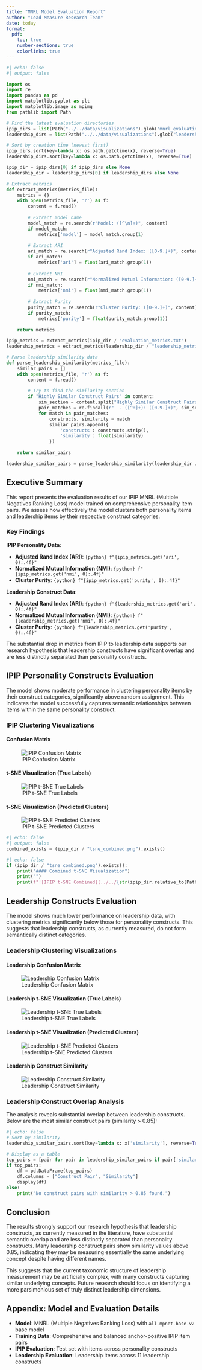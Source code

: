 ```yaml
---
title: "MNRL Model Evaluation Report"
author: "Lead Measure Research Team"
date: today
format:
  pdf:
    toc: true
    number-sections: true
    colorlinks: true
---
```


```python
#| echo: false
#| output: false

import os
import re
import pandas as pd
import matplotlib.pyplot as plt
import matplotlib.image as mpimg
from pathlib import Path

# Find the latest evaluation directories
ipip_dirs = list(Path("../../data/visualizations").glob("mnrl_evaluation_*"))
leadership_dirs = list(Path("../../data/visualizations").glob("leadership_mnrl_evaluation_*"))

# Sort by creation time (newest first)
ipip_dirs.sort(key=lambda x: os.path.getctime(x), reverse=True)
leadership_dirs.sort(key=lambda x: os.path.getctime(x), reverse=True)

ipip_dir = ipip_dirs[0] if ipip_dirs else None
leadership_dir = leadership_dirs[0] if leadership_dirs else None

# Extract metrics
def extract_metrics(metrics_file):
    metrics = {}
    with open(metrics_file, 'r') as f:
        content = f.read()
        
        # Extract model name
        model_match = re.search(r"Model: ([^\n]+)", content)
        if model_match:
            metrics['model'] = model_match.group(1)
        
        # Extract ARI
        ari_match = re.search(r"Adjusted Rand Index: ([0-9.]+)", content)
        if ari_match:
            metrics['ari'] = float(ari_match.group(1))
        
        # Extract NMI
        nmi_match = re.search(r"Normalized Mutual Information: ([0-9.]+)", content)
        if nmi_match:
            metrics['nmi'] = float(nmi_match.group(1))
        
        # Extract Purity
        purity_match = re.search(r"Cluster Purity: ([0-9.]+)", content)
        if purity_match:
            metrics['purity'] = float(purity_match.group(1))
    
    return metrics

ipip_metrics = extract_metrics(ipip_dir / "evaluation_metrics.txt")
leadership_metrics = extract_metrics(leadership_dir / "leadership_metrics.txt")

# Parse leadership similarity data
def parse_leadership_similarity(metrics_file):
    similar_pairs = []
    with open(metrics_file, 'r') as f:
        content = f.read()
        
        # Try to find the similarity section
        if "Highly Similar Construct Pairs" in content:
            sim_section = content.split("Highly Similar Construct Pairs")[1].split("Generated on")[0]
            pair_matches = re.findall(r"  - ([^:]+): ([0-9.]+)", sim_section)
            for match in pair_matches:
                constructs, similarity = match
                similar_pairs.append({
                    'constructs': constructs.strip(),
                    'similarity': float(similarity)
                })
    
    return similar_pairs

leadership_similar_pairs = parse_leadership_similarity(leadership_dir / "leadership_metrics.txt")
```

## Executive Summary

This report presents the evaluation results of our IPIP MNRL (Multiple Negatives Ranking Loss) model trained on comprehensive personality item pairs. We assess how effectively the model clusters both personality items and leadership items by their respective construct categories.

### Key Findings

**IPIP Personality Data**:

- **Adjusted Rand Index (ARI)**: `{python} f"{ipip_metrics.get('ari', 0):.4f}"`
- **Normalized Mutual Information (NMI)**: `{python} f"{ipip_metrics.get('nmi', 0):.4f}"`
- **Cluster Purity**: `{python} f"{ipip_metrics.get('purity', 0):.4f}"`

**Leadership Construct Data**:

- **Adjusted Rand Index (ARI)**: `{python} f"{leadership_metrics.get('ari', 0):.4f}"`
- **Normalized Mutual Information (NMI)**: `{python} f"{leadership_metrics.get('nmi', 0):.4f}"`
- **Cluster Purity**: `{python} f"{leadership_metrics.get('purity', 0):.4f}"`

The substantial drop in metrics from IPIP to leadership data supports our research hypothesis that leadership constructs have significant overlap and are less distinctly separated than personality constructs.

## IPIP Personality Constructs Evaluation

The model shows moderate performance in clustering personality items by their construct categories, significantly above random assignment. This indicates the model successfully captures semantic relationships between items within the same personality construct.

### IPIP Clustering Visualizations

#### Confusion Matrix

![IPIP Confusion Matrix](../../`{python} str(ipip_dir.relative_to(Path("../../")))` + "/confusion_matrix.png")

#### t-SNE Visualization (True Labels)

![IPIP t-SNE True Labels](../../`{python} str(ipip_dir.relative_to(Path("../../")))` + "/tsne_true_labels.png")

#### t-SNE Visualization (Predicted Clusters)

![IPIP t-SNE Predicted Clusters](../../`{python} str(ipip_dir.relative_to(Path("../../")))` + "/tsne_predicted_clusters.png")

```python
#| echo: false
#| output: false
combined_exists = (ipip_dir / "tsne_combined.png").exists()
```

```python
#| echo: false
if (ipip_dir / "tsne_combined.png").exists():
    print("#### Combined t-SNE Visualization")
    print("")
    print(f"![IPIP t-SNE Combined](../../{str(ipip_dir.relative_to(Path('../../')))}/tsne_combined.png)")
```

## Leadership Constructs Evaluation

The model shows much lower performance on leadership data, with clustering metrics significantly below those for personality constructs. This suggests that leadership constructs, as currently measured, do not form semantically distinct categories.

### Leadership Clustering Visualizations

#### Leadership Confusion Matrix

![Leadership Confusion Matrix](../../`{python} str(leadership_dir.relative_to(Path("../../")))` + "/leadership_confusion_matrix.png")

#### Leadership t-SNE Visualization (True Labels)

![Leadership t-SNE True Labels](../../`{python} str(leadership_dir.relative_to(Path("../../")))` + "/leadership_tsne_true_labels.png")

#### Leadership t-SNE Visualization (Predicted Clusters)

![Leadership t-SNE Predicted Clusters](../../`{python} str(leadership_dir.relative_to(Path("../../")))` + "/leadership_tsne_predicted_clusters.png")

#### Leadership Construct Similarity

![Leadership Construct Similarity](../../`{python} str(leadership_dir.relative_to(Path("../../")))` + "/leadership_construct_similarity.png")

### Leadership Construct Overlap Analysis

The analysis reveals substantial overlap between leadership constructs. Below are the most similar construct pairs (similarity > 0.85):

```python
#| echo: false
# Sort by similarity
leadership_similar_pairs.sort(key=lambda x: x['similarity'], reverse=True)

# Display as a table
top_pairs = [pair for pair in leadership_similar_pairs if pair['similarity'] > 0.85]
if top_pairs:
    df = pd.DataFrame(top_pairs)
    df.columns = ["Construct Pair", "Similarity"]
    display(df)
else:
    print("No construct pairs with similarity > 0.85 found.")
```

## Conclusion

The results strongly support our research hypothesis that leadership constructs, as currently measured in the literature, have substantial semantic overlap and are less distinctly separated than personality constructs. Many leadership construct pairs show similarity values above 0.85, indicating they may be measuring essentially the same underlying concept despite having different names.

This suggests that the current taxonomic structure of leadership measurement may be artificially complex, with many constructs capturing similar underlying concepts. Future research should focus on identifying a more parsimonious set of truly distinct leadership dimensions.

## Appendix: Model and Evaluation Details

- **Model**: MNRL (Multiple Negatives Ranking Loss) with `all-mpnet-base-v2` base model
- **Training Data**: Comprehensive and balanced anchor-positive IPIP item pairs
- **IPIP Evaluation**: Test set with items across personality constructs
- **Leadership Evaluation**: Leadership items across 11 leadership constructs